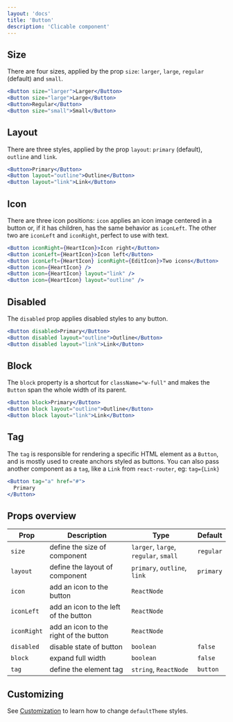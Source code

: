 ```yaml
---
layout: 'docs'
title: 'Button'
description: 'Clicable component'
---
```


## Size

There are four sizes, applied by the prop `size`: `larger`, `large`, `regular` (default) and `small`.

```jsx live
<Button size="larger">Larger</Button>
<Button size="large">Large</Button>
<Button>Regular</Button>
<Button size="small">Small</Button>
```

## Layout

There are three styles, applied by the prop `layout`: `primary` (default), `outline` and `link`.

```jsx live
<Button>Primary</Button>
<Button layout="outline">Outline</Button>
<Button layout="link">Link</Button>
```

## Icon

There are three icon positions: `icon` applies an icon image centered in a button or, if it has children, has the same behavior as `iconLeft`. The other two are `iconLeft` and `iconRight`, perfect to use with text.

```jsx live
<Button iconRight={HeartIcon}>Icon right</Button>
<Button iconLeft={HeartIcon}>Icon left</Button>
<Button iconLeft={HeartIcon} iconRight={EditIcon}>Two icons</Button>
<Button icon={HeartIcon} />
<Button icon={HeartIcon} layout="link" />
<Button icon={HeartIcon} layout="outline" />
```

## Disabled

The `disabled` prop applies disabled styles to any button.

```jsx live
<Button disabled>Primary</Button>
<Button disabled layout="outline">Outline</Button>
<Button disabled layout="link">Link</Button>
```

## Block

The `block` property is a shortcut for `className="w-full"` and makes the `Button` span the whole width of its parent.

```jsx live
<Button block>Primary</Button>
<Button block layout="outline">Outline</Button>
<Button block layout="link">Link</Button>
```

## Tag

The `tag` is responsible for rendering a specific HTML element as a `Button`, and is mostly used to create anchors styled as buttons. You can also pass another component as a `tag`, like a `Link` from `react-router`, eg: `tag={Link}`

```jsx live
<Button tag="a" href="#">
  Primary
</Button>
```

## Props overview

| Prop        | Description                            | Type                                  | Default   |
| ----------- | -------------------------------------- | ------------------------------------- | --------- |
| `size`      | define the size of component           | `larger`, `large`, `regular`, `small` | `regular` |
| `layout`    | define the layout of component         | `primary`, `outline`, `link`          | `primary` |
| `icon`      | add an icon to the button              | `ReactNode`                           |           |
| `iconLeft`  | add an icon to the left of the button  | `ReactNode`                           |           |
| `iconRight` | add an icon to the right of the button | `ReactNode`                           |           |
| `disabled`  | disable state of button                | `boolean`                             | `false`   |
| `block`     | expand full width                      | `boolean`                             | `false`   |
| `tag`       | define the element tag                 | `string`, `ReactNode`                 | `button`  |

## Customizing

See [Customization](../customization) to learn how to change `defaultTheme` styles.
